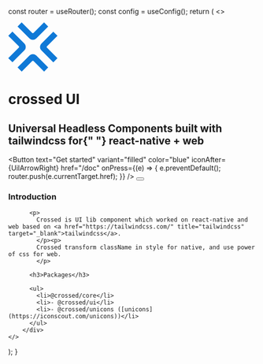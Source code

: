 
  const router = useRouter();
  const config = useConfig();
  return (
    <>
        <div className="flex flex-col items-center gap-2 bg-brand-800 py-20 px-5">
          <svg
            xmlns="http://www.w3.org/2000/svg"
            version="1.1"
            width="100"
            height="100"
            viewBox="5 5 90 90"
          >
            <g fill="#0f79d7">
              <path d="M5 70.48l19.108-19.108a2.029 2.029 0 0 0 0-2.87L5.058 29.45l7.545-7.546 21.89 21.89a8.685 8.685 0 0 1 0 12.283L12.659 77.912 5 70.48zm90-41.03L75.892 48.559a2.029 2.029 0 0 0 0 2.87l19.05 19.051-7.545 7.546-21.89-21.89a8.685 8.685 0 0 1 0-12.283l21.834-21.834L95 29.45zM29.428 5l19.108 19.108a2.029 2.029 0 0 0 2.87 0l19.052-19.05 7.546 7.545-21.89 21.89a8.685 8.685 0 0 1-12.283 0L21.997 12.659 29.428 5zm41.144 90L51.463 75.892a2.029 2.029 0 0 0-2.87 0l-19.051 19.05-7.546-7.545 21.89-21.89a8.685 8.685 0 0 1 12.283 0l21.834 21.834L70.572 95z"></path>
            </g>
          </svg>
          <h1 className="text-6xl mb-5">crossed UI</h1>
          <h2 className="border-0 text-2xl text-center mb-10">
            Universal Headless Components built with tailwindcss for{" "}
            <b>react-native</b> + <b>web</b>
          </h2>
          <XBox space="md">
            <Button
              text="Get started"
              variant="filled"
              color="blue"
              iconAfter={UilArrowRight}
              href="/doc"
              onPress={(e) => {
                e.preventDefault();
                router.push(e.currentTarget.href);
              }}
            />
            <Button
              text="Star us"
              variant="filled"
              color="zinc"
              iconAfter={UilGithub}
              href={config.project.link}
              target="_blank"
            />
          </XBox>
        </div>
        <div className="w-1/2 mx-auto">
          <h3>Introduction</h3>

          <p>
            Crossed is UI lib component which worked on react-native and web based on <a href="https://tailwindcss.com/" title="tailwindcss" target="_blank">tailwindcss</a>.
            </p><p>
            Crossed transform className in style for native, and use power of css for web.
            </p>

          <h3>Packages</h3>

          <ul>
            <li>@crossed/core</li>
            <li>- @crossed/ui</li>
            <li>- @crossed/unicons ([unicons](https://iconscout.com/unicons))</li>
          </ul>
        </div>
    </>

);
}
